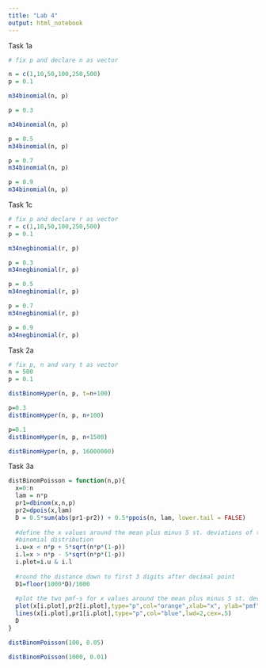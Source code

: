```yaml
---
title: "Lab 4"
output: html_notebook
---
```


Task 1a

```r
# fix p and declare n as vector

n = c(1,10,50,100,250,500)
p = 0.1

m34binomial(n, p)
```

```r
p = 0.3

m34binomial(n, p)
```

```r
p = 0.5
m34binomial(n, p)
```

```r
p = 0.7
m34binomial(n, p)
```

```r
p = 0.9
m34binomial(n, p)
```

Task 1c

```r
# fix p and declare r as vector
r = c(1,10,50,100,250,500)
p = 0.1

m34negbinomial(r, p)
```

```r
p = 0.3
m34negbinomial(r, p)
```

```r
p = 0.5
m34negbinomial(r, p)
```

```r
p = 0.7
m34negbinomial(r, p)
```

```r
p = 0.9
m34negbinomial(r, p)
```

Task 2a

```r
# fix p, n and vary t as vector
n = 500
p = 0.1

distBinomHyper(n, p, t=n+100)
```

```r
p=0.3
distBinomHyper(n, p, n+100)
```

```r
p=0.1
distBinomHyper(n, p, n+1500)
```

```r
distBinomHyper(n, p, 16000000)
```

Task 3a

```r
distBinomPoisson = function(n,p){
  x=0:n
  lam = n*p
  pr1=dbinom(x,n,p)
  pr2=dpois(x,lam)
  D = 0.5*sum(abs(pr1-pr2)) + 0.5*ppois(n, lam, lower.tail = FALSE)
  
  #define the x values around the mean plus minus 5 st. deviations of the 
  #binomial distribution
  i.u=x < n*p + 5*sqrt(n*p*(1-p))
  i.l=x > n*p - 5*sqrt(n*p*(1-p))
  i.plot=i.u & i.l
  
  #round the distance down to first 3 digits after decimal point
  D1=floor(1000*D)/1000
  
  #plot the two pmf-s for x values around the mean plus minus 5 st. dev
  plot(x[i.plot],pr2[i.plot],type="p",col="orange",xlab="x", ylab="pmf", main=paste("D = ", D1), cex.main=1,lwd=2,cex=.5,ylim=c(0,max(c(pr1,pr2))))
  lines(x[i.plot],pr1[i.plot],type="p",col="blue",lwd=2,cex=.5)
  D
}
```

```r
distBinomPoisson(100, 0.05)
```

```r
distBinomPoisson(1000, 0.01)
```
